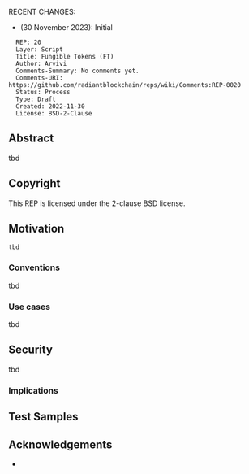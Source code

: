 RECENT CHANGES:
* (30 November 2023): Initial
<pre>
  REP: 20
  Layer: Script
  Title: Fungible Tokens (FT)
  Author: Arvivi
  Comments-Summary: No comments yet.
  Comments-URI: https://github.com/radiantblockchain/reps/wiki/Comments:REP-0020
  Status: Process
  Type: Draft
  Created: 2022-11-30
  License: BSD-2-Clause
</pre>

==Abstract==

tbd 

==Copyright==

This REP is licensed under the 2-clause BSD license.

==Motivation==
 
 tbd

 
===Conventions===

tbd
  
===Use cases===

tbd 

==Security==

tbd

===Implications===
 
==Test Samples==
 
==Acknowledgements==

*  